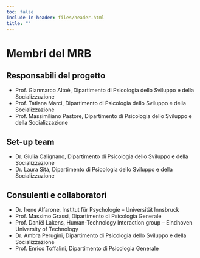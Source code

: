 ```yaml
---
toc: false
include-in-header: files/header.html
title: ""
---
```


# Membri del MRB

## Responsabili del progetto

- Prof. Gianmarco Altoè, Dipartimento di Psicologia dello Sviluppo e della Socializzazione
- Prof. Tatiana Marci, Dipartimento di Psicologia dello Sviluppo e della Socializzazione
- Prof. Massimiliano Pastore, Dipartimento di Psicologia dello Sviluppo e della Socializzazione


## Set-up team

- Dr. Giulia Calignano, Dipartimento di Psicologia dello Sviluppo e della Socializzazione
- Dr. Laura Sità, Dipartimento di Psicologia dello Sviluppo e della Socializzazione


## Consulenti e collaboratori

- Dr. Irene Alfarone, Institut für Psychologie – Universität Innsbruck
- Prof. Massimo Grassi, Dipartimento di Psicologia Generale
- Prof. Daniël Lakens, Human-Technology Interaction group – Eindhoven University of Technology 
- Dr. Ambra Perugini, Dipartimento di Psicologia dello Sviluppo e della Socializzazione
- Prof. Enrico Toffalini, Dipartimento di Psicologia Generale

